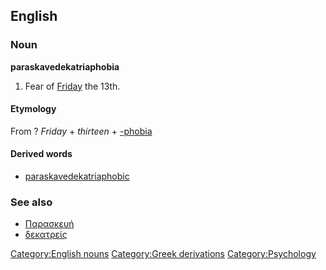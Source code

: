 {{wikipediapar|Friday the 13th}}

==English==

===Noun===
'''paraskavedekatriaphobia'''
# Fear of [[Friday]] the 13th.

==== Etymology ====
{{etystub}}

From ? [[]] ''Friday'' + [[]] ''thirteen'' + [[-phobia]]

==== Derived words ====
* [[paraskavedekatriaphobic]] 

===See also===
* [[Παρασκευή]]
* [[δεκατρείς]]

[[Category:English nouns]]
[[Category:Greek derivations]]
[[Category:Psychology]]